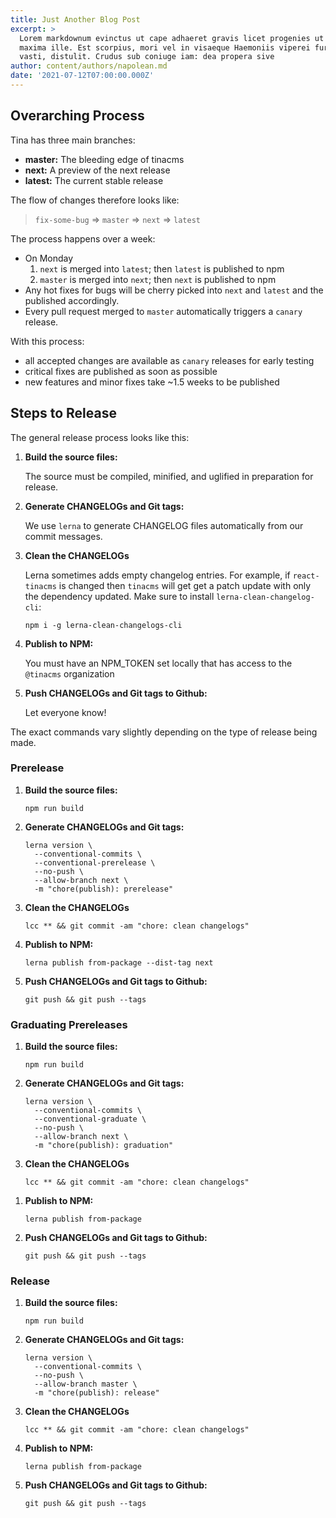 ```yaml
---
title: Just Another Blog Post
excerpt: >
  Lorem markdownum evinctus ut cape adhaeret gravis licet progenies ut haesit
  maxima ille. Est scorpius, mori vel in visaeque Haemoniis viperei furoris e ad
  vasti, distulit. Crudus sub coniuge iam: dea propera sive
author: content/authors/napolean.md
date: '2021-07-12T07:00:00.000Z'
---
```


## Overarching Process

Tina has three main branches:

- **master:** The bleeding edge of tinacms
- **next:** A preview of the next release
- **latest:** The current stable release

The flow of changes therefore looks like:

> `fix-some-bug` => `master` => `next` => `latest`

The process happens over a week:

- On Monday
  1. `next` is merged into `latest`; then `latest` is published to npm
  2. `master` is merged into `next`; then `next` is published to npm
- Any hot fixes for bugs will be cherry picked into `next` and `latest`
  and the published accordingly.
- Every pull request merged to `master` automatically triggers a
  `canary` release.

With this process:

- all accepted changes are available as `canary` releases for early testing
- critical fixes are published as soon as possible
- new features and minor fixes take ~1.5 weeks to be published

## Steps to Release

The general release process looks like this:

1. **Build the source files:**

   The source must be compiled, minified, and uglified in preparation for release.

1. **Generate CHANGELOGs and Git tags:**

   We use `lerna` to generate CHANGELOG files automatically from our commit messages.

1. **Clean the CHANGELOGs**

   Lerna sometimes adds empty changelog entries. For example, if `react-tinacms` is changed
   then `tinacms` will get get a patch update with only the dependency updated. Make sure to install `lerna-clean-changelog-cli`:

   ```
   npm i -g lerna-clean-changelogs-cli
   ```

1. **Publish to NPM:**

   You must have an NPM_TOKEN set locally that has access to the `@tinacms` organization

1. **Push CHANGELOGs and Git tags to Github:**

   Let everyone know!

The exact commands vary slightly depending on the type of release being made.

### Prerelease

1. **Build the source files:**

   ```
   npm run build
   ```

1. **Generate CHANGELOGs and Git tags:**

   ```
   lerna version \
     --conventional-commits \
     --conventional-prerelease \
     --no-push \
     --allow-branch next \
     -m "chore(publish): prerelease"
   ```

1. **Clean the CHANGELOGs**

   ```
   lcc ** && git commit -am "chore: clean changelogs"
   ```

1. **Publish to NPM:**
   ```
   lerna publish from-package --dist-tag next
   ```
1. **Push CHANGELOGs and Git tags to Github:**
   ```
   git push && git push --tags
   ```

### Graduating Prereleases

1. **Build the source files:**

   ```
   npm run build
   ```

1. **Generate CHANGELOGs and Git tags:**

   ```
   lerna version \
     --conventional-commits \
     --conventional-graduate \
     --no-push \
     --allow-branch next \
     -m "chore(publish): graduation"
   ```

1. **Clean the CHANGELOGs**

   ```
   lcc ** && git commit -am "chore: clean changelogs"
   ```

1) **Publish to NPM:**

   ```
   lerna publish from-package
   ```

1) **Push CHANGELOGs and Git tags to Github:**
   ```
   git push && git push --tags
   ```

### Release

1. **Build the source files:**

   ```
   npm run build
   ```

1. **Generate CHANGELOGs and Git tags:**

   ```
   lerna version \
     --conventional-commits \
     --no-push \
     --allow-branch master \
     -m "chore(publish): release"
   ```

1. **Clean the CHANGELOGs**

   ```
   lcc ** && git commit -am "chore: clean changelogs"
   ```

1. **Publish to NPM:**
   ```
   lerna publish from-package
   ```
1. **Push CHANGELOGs and Git tags to Github:**
   ```
   git push && git push --tags
   ```
